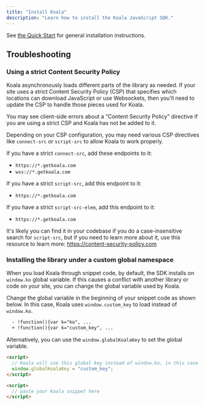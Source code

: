 ```yaml
---
title: "Install Koala"
description: "Learn how to install the Koala JavaScript SDK."
---
```


See [the Quick Start](/get-started/quick-start#copy-the-snippet) for general installation instructions.

## Troubleshooting

### Using a strict Content Security Policy

Koala asynchronously loads different parts of the library as needed. If your site uses a strict Content Security Policy (CSP) that specifies which locations can download JavaScript or use Websockets, then you'll need to update the CSP to handle those pieces used for Koala.

<Note>
  You may see client-side errors about a "Content Security Policy" directive if
  you are using a strict CSP and Koala has not be added to it.
</Note>

Depending on your CSP configuration, you may need various CSP directives like `connect-src` or `script-src` to allow Koala to work properly.

If you have a strict `connect-src`, add these endpoints to it:

- `https://*.getkoala.com`
- `wss://*.getkoala.com`

If you have a strict `script-src`, add this endpoint to it:

- `https://*.getkoala.com`

If you have a strict `script-src-elem`, add this endpoint to it:

- `https://*.getkoala.com`

It's likely you can find it in your codebase if you do a case-insensitive search for `script-src`, but if you need to learn more about it, use this resource to learn more: https://content-security-policy.com

### Installing the library under a custom global namespace

When you load Koala through snippet code, by default, the SDK installs on `window.ko` global variable. If this causes a conflict with another library or code on your site, you can change the global variable used by Koala.

Change the global variable in the beginning of your snippet code as shown below. In this case, Koala uses `window.custom_key` to load instead of `window.ko`.

```diff
  - !function(){var k="ko", ...
  + !function(){var k="custom_key", ...
```

Alternatively, you can use the `window.globalKoalaKey` to set the global variable.

```html
<script>
  // Koala will use this global key instead of window.ko, in this case window.custom_key
  window.globalKoalaKey = "custom_key";
</script>

<script>
  // paste your Koala snippet here
</script>
```
